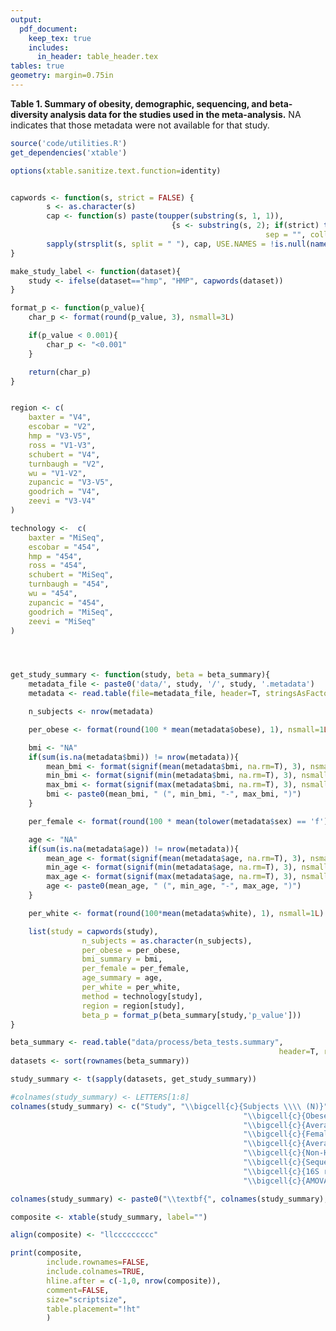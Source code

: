 ```yaml
---
output:
  pdf_document:
    keep_tex: true
    includes:
      in_header: table_header.tex
tables: true
geometry: margin=0.75in
---
```


**Table 1. Summary of obesity, demographic, sequencing, and beta-diversity analysis data for the studies used in the meta-analysis.** NA indicates that those metadata were not available for that study.

```r
source('code/utilities.R')
get_dependencies('xtable')

options(xtable.sanitize.text.function=identity)


capwords <- function(s, strict = FALSE) {
		s <- as.character(s)
		cap <- function(s) paste(toupper(substring(s, 1, 1)),
									{s <- substring(s, 2); if(strict) tolower(s) else s},
														 sep = "", collapse = " " )
		sapply(strsplit(s, split = " "), cap, USE.NAMES = !is.null(names(s)))
}

make_study_label <- function(dataset){
	study <- ifelse(dataset=="hmp", "HMP", capwords(dataset))
}

format_p <- function(p_value){
	char_p <- format(round(p_value, 3), nsmall=3L)

	if(p_value < 0.001){
		char_p <- "<0.001"
	}

	return(char_p)
}


region <- c(
	baxter = "V4",
	escobar = "V2",
	hmp = "V3-V5",
	ross = "V1-V3",
	schubert = "V4",
	turnbaugh = "V2",
	wu = "V1-V2",
	zupancic = "V3-V5",
	goodrich = "V4",
	zeevi = "V3-V4"
)

technology <-  c(
	baxter = "MiSeq",
	escobar = "454",
	hmp = "454",
	ross = "454",
	schubert = "MiSeq",
	turnbaugh = "454",
	wu = "454",
	zupancic = "454",
	goodrich = "MiSeq",
	zeevi = "MiSeq"
)




get_study_summary <- function(study, beta = beta_summary){
	metadata_file <- paste0('data/', study, '/', study, '.metadata')
	metadata <- read.table(file=metadata_file, header=T, stringsAsFactors=FALSE, na.strings=c("NA", "NULL"))

	n_subjects <- nrow(metadata)

	per_obese <- format(round(100 * mean(metadata$obese), 1), nsmall=1L)

	bmi <- "NA"
	if(sum(is.na(metadata$bmi)) != nrow(metadata)){
		mean_bmi <- format(signif(mean(metadata$bmi, na.rm=T), 3), nsmall=1L)
		min_bmi <- format(signif(min(metadata$bmi, na.rm=T), 3), nsmall=1L)
		max_bmi <- format(signif(max(metadata$bmi, na.rm=T), 3), nsmall=1L)
		bmi <- paste0(mean_bmi, " (", min_bmi, "-", max_bmi, ")")
	}

	per_female <- format(round(100 * mean(tolower(metadata$sex) == 'f'), 1), nsmall=1L)

	age <- "NA"
	if(sum(is.na(metadata$age)) != nrow(metadata)){
		mean_age <- format(signif(mean(metadata$age, na.rm=T), 3), nsmall=1L)
		min_age <- format(signif(min(metadata$age, na.rm=T), 3), nsmall=1L)
		max_age <- format(signif(max(metadata$age, na.rm=T), 3), nsmall=1L)
		age <- paste0(mean_age, " (", min_age, "-", max_age, ")")
	}

	per_white <- format(round(100*mean(metadata$white), 1), nsmall=1L)

	list(study = capwords(study),
				n_subjects = as.character(n_subjects),
				per_obese = per_obese,
				bmi_summary = bmi,
				per_female = per_female,
				age_summary = age,
				per_white = per_white,
				method = technology[study],
				region = region[study],
				beta_p = format_p(beta_summary[study,'p_value']))
}

beta_summary <- read.table("data/process/beta_tests.summary",
															header=T, row.names = 1)
datasets <- sort(rownames(beta_summary))

study_summary <- t(sapply(datasets, get_study_summary))

#colnames(study_summary) <- LETTERS[1:8]
colnames(study_summary) <- c("Study", "\\bigcell{c}{Subjects \\\\ (N)}",
													"\\bigcell{c}{Obese \\\\ (\\%)}",
													"\\bigcell{c}{Average BMI \\\\ (Min-Max)}",
													"\\bigcell{c}{Female \\\\ (\\%)}",
													"\\bigcell{c}{Average Age \\\\ (Min-Max)}",
													"\\bigcell{c}{Non-Hispanic \\\\ White (\\%)}",
													"\\bigcell{c}{Sequencing \\\\ Method}",
													"\\bigcell{c}{16S rRNA \\\\ Gene Region}",
													"\\bigcell{c}{AMOVA \\\\ (P-value)}")

colnames(study_summary) <- paste0("\\textbf{", colnames(study_summary), "}")

composite <- xtable(study_summary, label="")

align(composite) <- "llccccccccc"

print(composite,
		include.rownames=FALSE,
		include.colnames=TRUE,
		hline.after = c(-1,0, nrow(composite)),
		comment=FALSE,
		size="scriptsize",
		table.placement="!ht"
		)
```
